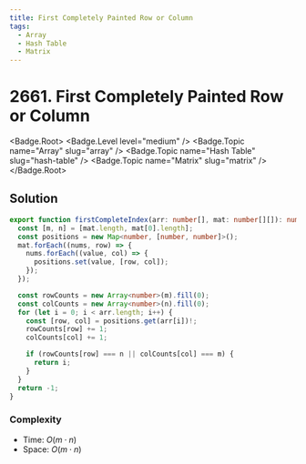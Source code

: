 ```yaml
---
title: First Completely Painted Row or Column
tags:
  - Array
  - Hash Table
  - Matrix
---
```


# 2661. First Completely Painted Row or Column

<Badge.Root>
  <Badge.Level level="medium" />
  <Badge.Topic name="Array" slug="array" />
  <Badge.Topic name="Hash Table" slug="hash-table" />
  <Badge.Topic name="Matrix" slug="matrix" />
</Badge.Root>

## Solution

```typescript filename="solution.ts" copy
export function firstCompleteIndex(arr: number[], mat: number[][]): number {
  const [m, n] = [mat.length, mat[0].length];
  const positions = new Map<number, [number, number]>();
  mat.forEach((nums, row) => {
    nums.forEach((value, col) => {
      positions.set(value, [row, col]);
    });
  });

  const rowCounts = new Array<number>(m).fill(0);
  const colCounts = new Array<number>(n).fill(0);
  for (let i = 0; i < arr.length; i++) {
    const [row, col] = positions.get(arr[i])!;
    rowCounts[row] += 1;
    colCounts[col] += 1;

    if (rowCounts[row] === n || colCounts[col] === m) {
      return i;
    }
  }
  return -1;
}
```

### Complexity

- Time: $O(m \cdot n)$
- Space: $O(m \cdot n)$

<ProblemLink
  codingSite="leetcode"
  href="https://leetcode.com/problems/first-completely-painted-row-or-column"
  title="First Completely Painted Row or Column"
/>
